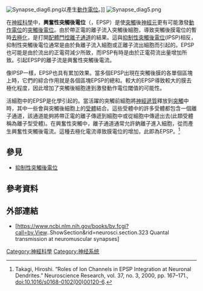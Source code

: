 {{translating|[[:en:Excitatory_postsynaptic_potential|:en:Excitatory postsynaptic potential]]||tpercent=|time=2020-12-29UTC12:53:07}}

[[Image:Synapse_diag6.png|thumb]]以產生[[動作電位|動作電位]]。]]
[[Image:Synapse_diag5.png|thumb]]

在[[神經科學|神經科學]]中，'''興奮性突觸後電位'''（{{lang-en|Excitatory postsynaptic potential}}，EPSP）是使[[突觸|突觸]]後[[神經元|神經元]]更有可能激發[[動作電位|動作電位]]的[[突觸後電位|突觸後電位]]。由於帶正電的離子流入突觸後細胞，導致突觸後膜電位的暫時[[去極化|去極化]]，是打開[[配體門控離子通道|配體門控離子通道]]的結果。這與[[抑制性突觸後電位|抑制性突觸後電位]](IPSP)相反，抑制性突觸後電位通常是由於負離子流入細胞或正離子流出細胞而引起的。EPSP也可能是由於流出的正電荷減少所致，而IPSP有時是由於正電荷流出量增加所致。引起EPSP的離子流是興奮性突觸後電流。

像IPSP一樣，EPSP也具有累加效果。當多個EPSP出現在突觸後膜的各單個區塊上時，它們的綜合作用就是各個區塊EPSP的總和。較大的EPSP導致較大的膜去極化程度，因此增加了突觸後細胞達到激發動作電位閾值的可能性。

活細胞中的EPSP是化學引起的。當活躍的突觸前細胞將[[神經遞質|神經遞質]]釋放到[[突觸|突觸]]中時，其中一些會與突觸後細胞上的[[受體|受體]]結合。這些受體中的許多受體都包含一個離子通道，該通道能夠將帶正電的離子傳遞到細胞中或從細胞中傳遞出去(此類受體稱為離子型受體)。在興奮性突觸中，離子通道通常允許鈉離子進入細胞，從而產生興奮性突觸後電流。這種去極化電流導致膜電位的增加，此即為EPSP。<ref>Takagi, Hiroshi. “Roles of Ion Channels in EPSP Integration at Neuronal Dendrites.” Neuroscience Research, vol. 37, no. 3, 2000, pp. 167–171., doi:10.1016/s0168-0102(00)00120-6.
</ref>

==參見==
*[[抑制性突觸後電位|抑制性突觸後電位]]

== 參考資料 ==
{{Reflist}}

==外部連結==
* [https://www.ncbi.nlm.nih.gov/books/bv.fcgi?call=bv.View..ShowSection&rid=neurosci.section.323 Quantal transmission at neuromuscular synapses]

{{Nervous system physiology}}

[[Category:神經科學|Category:神經科學]]
[[Category:神经系统|Category:神经系统]]